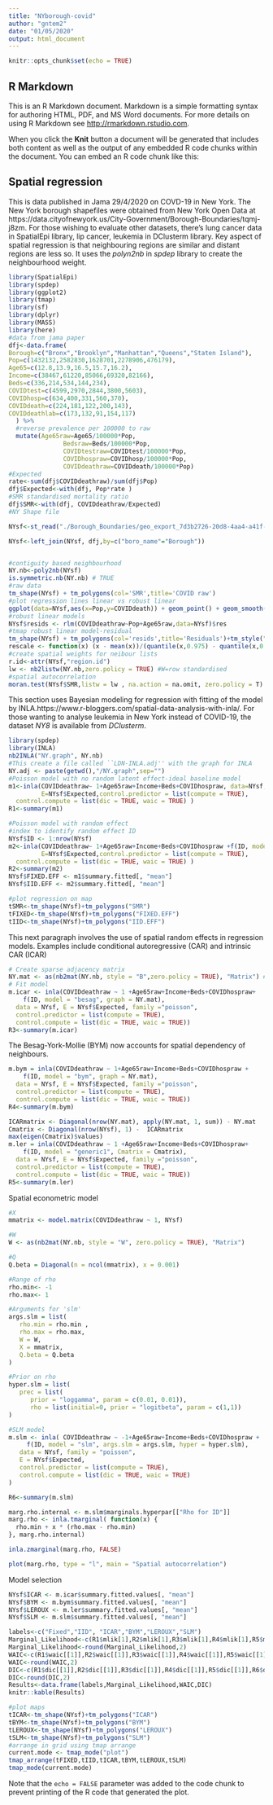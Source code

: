 ```yaml
---
title: "NYborough-covid"
author: "gntem2"
date: "01/05/2020"
output: html_document
---
```


```r
knitr::opts_chunk$set(echo = TRUE)
```

## R Markdown

This is an R Markdown document. Markdown is a simple formatting syntax for authoring HTML, PDF, and MS Word documents. For more details on using R Markdown see <http://rmarkdown.rstudio.com>.

When you click the **Knit** button a document will be generated that includes both content as well as the output of any embedded R code chunks within the document. You can embed an R code chunk like this:


## Spatial regression

This is data published in Jama 29/4/2020 on COVD-19 in New York. The New York borough shapefiles were obtained from New York Open Data at https://data.cityofnewyork.us/City-Government/Borough-Boundaries/tqmj-j8zm. For those wishing to evaluate other datasets, there's lung cancer data in SpatialEpi library, lip cancer, leukemia in DClusterm library. Key aspect of spatial regression is that neighbouring regions are similar and distant regions are less so. It uses the _polyn2nb_ in _spdep_ library to create the neighbourhood weight.

```r
library(SpatialEpi)
library(spdep)
library(ggplot2)
library(tmap)
library(sf)
library(dplyr)
library(MASS)
library(here)
#data from jama paper
dfj<-data.frame(
Borough=c("Bronx","Brooklyn","Manhattan","Queens","Staten Island"),
Pop=c(1432132,2582830,1628701,2278906,476179),
Age65=c(12.8,13.9,16.5,15.7,16.2),
Income=c(38467,61220,85066,69320,82166),
Beds=c(336,214,534,144,234),
COVIDtest=c(4599,2970,2844,3800,5603),
COVIDhosp=c(634,400,331,560,370),
COVIDdeath=c(224,181,122,200,143),
COVIDdeathlab=c(173,132,91,154,117)
  ) %>% 
  #reverse prevalence per 100000 to raw
  mutate(Age65raw=Age65/100000*Pop,
               Bedsraw=Beds/100000*Pop,
               COVIDtestraw=COVIDtest/100000*Pop,
               COVIDhospraw=COVIDhosp/100000*Pop,
               COVIDdeathraw=COVIDdeath/100000*Pop)
#Expected
rate<-sum(dfj$COVIDdeathraw)/sum(dfj$Pop)
dfj$Expected<-with(dfj, Pop*rate )
#SMR standardised mortality ratio
dfj$SMR<-with(dfj, COVIDdeathraw/Expected)
#NY Shape file

NYsf<-st_read("./Borough_Boundaries/geo_export_7d3b2726-20d8-4aa4-a41f-24ba74eb6bc0.shp")

NYsf<-left_join(NYsf, dfj,by=c("boro_name"="Borough"))


#contiguity based neighbourhood
NY.nb<-poly2nb(NYsf) 
is.symmetric.nb(NY.nb) # TRUE
#raw data
tm_shape(NYsf) + tm_polygons(col='SMR',title='COVID raw')
#plot regression lines linear vs robust linear
ggplot(data=NYsf,aes(x=Pop,y=COVIDdeath)) + geom_point() + geom_smooth(method='lm',col='darkblue',fill='blue') + geom_smooth(method='rlm',col='darkred',fill='red')
#robust linear models
NYsf$resids <- rlm(COVIDdeathraw~Pop+Age65raw,data=NYsf)$res
#tmap robust linear model-residual
tm_shape(NYsf) + tm_polygons(col='resids',title='Residuals')+tm_style("col_blind")
rescale <- function(x) (x - mean(x))/(quantile(x,0.975) - quantile(x,0.025))
#create spatial weights for neibour lists
r.id<-attr(NYsf,"region.id")
lw <- nb2listw(NY.nb,zero.policy = TRUE) #W=row standardised
#spatial autocorrelation
moran.test(NYsf$SMR,listw = lw , na.action = na.omit, zero.policy = T)
```

This section uses Bayesian modeling for regression with fitting of the model by INLA.https://www.r-bloggers.com/spatial-data-analysis-with-inla/. For those wanting to analyse leukemia in New York instead of COVID-19, the dataset _NY8_ is available from _DClusterm_.

```r
library(spdep)
library(INLA)
nb2INLA("NY.graph", NY.nb)
#This create a file called ``LDN-INLA.adj'' with the graph for INLA
NY.adj <- paste(getwd(),"/NY.graph",sep="")
#Poisson model with no random latent effect-ideal baseline model
m1<-inla(COVIDdeathraw~ 1+Age65raw+Income+Beds+COVIDhospraw, data=NYsf, family="poisson",
         E=NYsf$Expected,control.predictor = list(compute = TRUE),
  control.compute = list(dic = TRUE, waic = TRUE) )
R1<-summary(m1)
```
```r
#Poisson model with random effect 
#index to identify random effect ID
NYsf$ID <- 1:nrow(NYsf)
m2<-inla(COVIDdeathraw~ 1+Age65raw+Income+Beds+COVIDhospraw +f(ID, model = "iid"), data=NYsf, family="poisson",
         E=NYsf$Expected,control.predictor = list(compute = TRUE),
  control.compute = list(dic = TRUE, waic = TRUE) )
R2<-summary(m2)
NYsf$FIXED.EFF <- m1$summary.fitted[, "mean"]
NYsf$IID.EFF <- m2$summary.fitted[, "mean"]

#plot regression on map
tSMR<-tm_shape(NYsf)+tm_polygons("SMR")
tFIXED<-tm_shape(NYsf)+tm_polygons("FIXED.EFF")
tIID<-tm_shape(NYsf)+tm_polygons("IID.EFF")

```

This next paragraph involves the use of spatial random effects in regression models. Examples include conditional autoregressive (CAR) and intrinsic CAR (ICAR) 

```r
# Create sparse adjacency matrix
NY.mat <- as(nb2mat(NY.nb, style = "B",zero.policy = TRUE), "Matrix") #S=variance stabilise
# Fit model
m.icar <- inla(COVIDdeathraw ~ 1 +Age65raw+Income+Beds+COVIDhospraw+   
    f(ID, model = "besag", graph = NY.mat),
  data = NYsf, E = NYsf$Expected, family ="poisson",
  control.predictor = list(compute = TRUE),
  control.compute = list(dic = TRUE, waic = TRUE))
R3<-summary(m.icar)
```

The Besag-York-Mollie (BYM) now accounts for spatial dependency of neighbours.

```r
m.bym = inla(COVIDdeathraw ~ 1+Age65raw+Income+Beds+COVIDhospraw +   
    f(ID, model = "bym", graph = NY.mat),
  data = NYsf, E = NYsf$Expected, family ="poisson",
  control.predictor = list(compute = TRUE),
  control.compute = list(dic = TRUE, waic = TRUE))
R4<-summary(m.bym)
```

```r
ICARmatrix <- Diagonal(nrow(NY.mat), apply(NY.mat, 1, sum)) - NY.mat
Cmatrix <- Diagonal(nrow(NYsf), 1) -  ICARmatrix
max(eigen(Cmatrix)$values)
m.ler = inla(COVIDdeathraw ~ 1 +Age65raw+Income+Beds+COVIDhospraw+ 
    f(ID, model = "generic1", Cmatrix = Cmatrix),
  data = NYsf, E = NYsf$Expected, family ="poisson",
  control.predictor = list(compute = TRUE),
  control.compute = list(dic = TRUE, waic = TRUE))
R5<-summary(m.ler)
```

Spatial econometric model

```r
#X
mmatrix <- model.matrix(COVIDdeathraw ~ 1, NYsf)

#W
W <- as(nb2mat(NY.nb, style = "W", zero.policy = TRUE), "Matrix")

#Q
Q.beta = Diagonal(n = ncol(mmatrix), x = 0.001)

#Range of rho
rho.min<- -1
rho.max<- 1

#Arguments for 'slm'
args.slm = list(
   rho.min = rho.min ,
   rho.max = rho.max,
   W = W,
   X = mmatrix,
   Q.beta = Q.beta
)

#Prior on rho
hyper.slm = list(
   prec = list(
      prior = "loggamma", param = c(0.01, 0.01)),
      rho = list(initial=0, prior = "logitbeta", param = c(1,1))
)

#SLM model
m.slm <- inla( COVIDdeathraw ~ -1+Age65raw+Income+Beds+COVIDhospraw +
     f(ID, model = "slm", args.slm = args.slm, hyper = hyper.slm),
   data = NYsf, family = "poisson",
   E = NYsf$Expected,
   control.predictor = list(compute = TRUE),
   control.compute = list(dic = TRUE, waic = TRUE)
)

R6<-summary(m.slm)

marg.rho.internal <- m.slm$marginals.hyperpar[["Rho for ID"]]
marg.rho <- inla.tmarginal( function(x) {
  rho.min + x * (rho.max - rho.min)
}, marg.rho.internal)

inla.zmarginal(marg.rho, FALSE)

plot(marg.rho, type = "l", main = "Spatial autocorrelation")
```

Model selection

```r
NYsf$ICAR <- m.icar$summary.fitted.values[, "mean"]
NYsf$BYM <- m.bym$summary.fitted.values[, "mean"]
NYsf$LEROUX <- m.ler$summary.fitted.values[, "mean"]
NYsf$SLM <- m.slm$summary.fitted.values[, "mean"]

labels<-c("Fixed","IID", "ICAR","BYM","LEROUX","SLM")
Marginal_Likelihood<-c(R1$mlik[1],R2$mlik[1],R3$mlik[1],R4$mlik[1],R5$mlik[1],R6$mlik[1])
Marginal_Likelihood<-round(Marginal_Likelihood,2)
WAIC<-c(R1$waic[[1]],R2$waic[[1]],R3$waic[[1]],R4$waic[[1]],R5$waic[[1]],R6$waic[[1]])
WAIC<-round(WAIC,2)
DIC<-c(R1$dic[[1]],R2$dic[[1]],R3$dic[[1]],R4$dic[[1]],R5$dic[[1]],R6$dic[[1]])
DIC<-round(DIC,2)
Results<-data.frame(labels,Marginal_Likelihood,WAIC,DIC)
knitr::kable(Results)

#plot maps
tICAR<-tm_shape(NYsf)+tm_polygons("ICAR")
tBYM<-tm_shape(NYsf)+tm_polygons("BYM")
tLEROUX<-tm_shape(NYsf)+tm_polygons("LEROUX")
tSLM<-tm_shape(NYsf)+tm_polygons("SLM")
#arrange in grid using tmap arrange
current.mode <- tmap_mode("plot")
tmap_arrange(tFIXED,tIID,tICAR,tBYM,tLEROUX,tSLM)
tmap_mode(current.mode)
```


Note that the `echo = FALSE` parameter was added to the code chunk to prevent printing of the R code that generated the plot.
